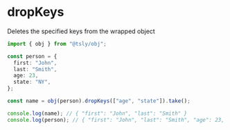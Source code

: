 # dropKeys

Deletes the specified keys from the wrapped object

```ts copy codesandbox=tsly
import { obj } from "@tsly/obj";

const person = {
  first: "John",
  last: "Smith",
  age: 23,
  state: "NY",
};

const name = obj(person).dropKeys(["age", "state"]).take();

console.log(name); // { "first": "John", "last": "Smith" }
console.log(person); // { "first": "John", "last": "Smith", "age": 23, "state": "NY" }
```